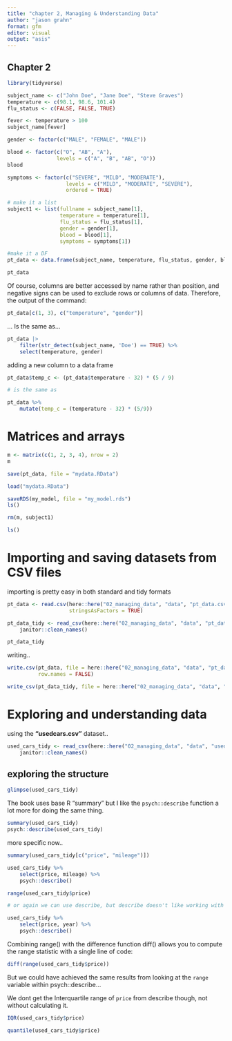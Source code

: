 ```yaml
---
title: "chapter 2, Managing & Understanding Data"
author: "jason grahn"
format: gfm
editor: visual
output: "asis"
---
```


## Chapter 2

```r
library(tidyverse)
```

```r
subject_name <- c("John Doe", "Jane Doe", "Steve Graves")
temperature <- c(98.1, 98.6, 101.4)
flu_status <- c(FALSE, FALSE, TRUE)

fever <- temperature > 100
subject_name[fever]

gender <- factor(c("MALE", "FEMALE", "MALE"))

blood <- factor(c("O", "AB", "A"),
                levels = c("A", "B", "AB", "O"))
blood

symptoms <- factor(c("SEVERE", "MILD", "MODERATE"),
                   levels = c("MILD", "MODERATE", "SEVERE"),
                   ordered = TRUE)

# make it a list
subject1 <- list(fullname = subject_name[1],
                 temperature = temperature[1],
                 flu_status = flu_status[1],
                 gender = gender[1],
                 blood = blood[1],
                 symptoms = symptoms[1])

#make it a DF
pt_data <- data.frame(subject_name, temperature, flu_status, gender, blood, symptoms)

pt_data
```

Of course, columns are better accessed by name rather than position, and negative signs can be used to exclude rows or columns of data. Therefore, the output of the command:

```r
pt_data[c(1, 3), c("temperature", "gender")]
```

... Is the same as...

```r
pt_data |> 
    filter(str_detect(subject_name, 'Doe') == TRUE) %>% 
    select(temperature, gender) 

```

adding a new column to a data frame

```r
pt_data$temp_c <- (pt_data$temperature - 32) * (5 / 9)

# is the same as 

pt_data %>% 
    mutate(temp_c = (temperature - 32) * (5/9))

```

# Matrices and arrays

```r
m <- matrix(c(1, 2, 3, 4), nrow = 2)
m

```

```r
save(pt_data, file = "mydata.RData")

load("mydata.RData")

saveRDS(my_model, file = "my_model.rds")
ls()

rm(m, subject1)

ls()
```

# Importing and saving datasets from CSV files

importing is pretty easy in both standard and tidy formats

```r
pt_data <- read.csv(here::here("02_managing_data", "data", "pt_data.csv"),
                    stringsAsFactors = TRUE)

pt_data_tidy <- read_csv(here::here("02_managing_data", "data", "pt_data.csv")) %>% 
    janitor::clean_names()

pt_data_tidy
```

writing..

```r
write.csv(pt_data, file = here::here("02_managing_data", "data", "pt_data_write.csv"), 
          row.names = FALSE)

write_csv(pt_data_tidy, file = here::here("02_managing_data", "data", "pt_data_tidy.csv"))
```

# Exploring and understanding data

using the **"usedcars.csv"** dataset..

```r
used_cars_tidy <- read_csv(here::here("02_managing_data", "data", "usedcars.csv")) %>% 
    janitor::clean_names()
```

## exploring the structure

```r
glimpse(used_cars_tidy)
```

The book uses base R "summary" but I like the `psych::describe` function a lot more for doing the same thing.

```r
summary(used_cars_tidy)
psych::describe(used_cars_tidy) 
```

more specific now..

```r
summary(used_cars_tidy[c("price", "mileage")])

used_cars_tidy %>% 
    select(price, mileage) %>% 
    psych::describe()
```

```r
range(used_cars_tidy$price)

# or again we can use describe, but describe doesn't like working with just 1 variable! 

used_cars_tidy %>% 
    select(price, year) %>% 
    psych::describe()

```

Combining range() with the difference function diff() allows you to compute the range statistic with a single line of code:

```r
diff(range(used_cars_tidy$price))
```

But we could have achieved the same results from looking at the `range` variable within psych::describe...

We dont get the Interquartile range of `price` from describe though, not without calculating it.

```r
IQR(used_cars_tidy$price)
```

```r
quantile(used_cars_tidy$price)
```
